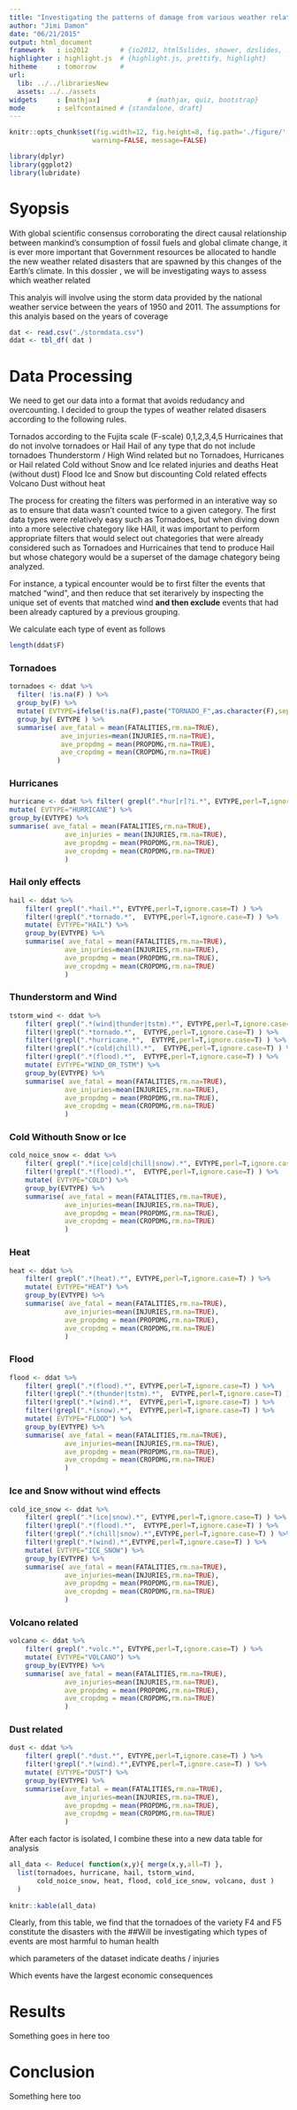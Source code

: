 ```yaml
---
title: "Investigating the patterns of damage from various weather related natural disasters"
author: "Jimi Damon"
date: "06/21/2015"
output: html_document
framework   : io2012        # {io2012, html5slides, shower, dzslides, ...}
highlighter : highlight.js  # {highlight.js, prettify, highlight}
hitheme     : tomorrow      # 
url:
  lib: ../../librariesNew
  assets: ../../assets
widgets     : [mathjax]            # {mathjax, quiz, bootstrap}
mode        : selfcontained # {standalone, draft}
---
```

```r
knitr::opts_chunk$set(fig.width=12, fig.height=8, fig.path='./figure/',
                     warning=FALSE, message=FALSE)
```


```r
library(dplyr)
library(ggplot2)
library(lubridate)
```


# Syopsis
With global scientific consensus corroborating the direct causal relationship between mankind's consumption of fossil fuels and global climate change, it is ever more important that Government resources be allocated to handle the new weather related disasters that are spawned by this changes of the Earth's climate.  In this dossier , we will be investigating ways to assess which weather related 

This analyis will involve using the storm data provided by the national weather service between the years of 1950 and 2011. The assumptions for this analyis based on the years of coverage 


```r
dat <- read.csv("./stormdata.csv")
ddat <- tbl_df( dat )
```


# Data Processing

We need to get our data into a format that avoids redudancy and overcounting. I decided to group the types of weather related disasers according to the following rules. 

Tornados according to the Fujita scale (F-scale)
  0,1,2,3,4,5
Hurricaines that do not involve tornadoes or Hail
Hail of any type that do not include tornadoes
Thunderstorm / High Wind related but no Tornadoes, Hurricanes or Hail related
Cold without Snow and Ice related injuries and deaths
Heat (without dust)
Flood 
Ice and Snow but discounting Cold related effects
Volcano
Dust without heat 


The process for creating the filters was performed in an interative way so as to ensure that data wasn't counted twice to a given category. The first data types were relatively easy such as Tornadoes, but when diving down into a more selective chategory like HAIl, it was important to perform appropriate filters that would select out chategories that were already considered such as Tornadoes and Hurricaines that tend to produce Hail but whose chategory would be a superset of the damage chategory being analyzed.

For instance, a typical encounter would be to first filter the events that matched "wind", and then reduce that set iterarively by inspecting the unique set of events that matched wind **and then exclude** events that had been already captured by a previous grouping.



We calculate each type of event as follows
```r
length(ddat$F)
```

### Tornadoes

```r
tornadoes <- ddat %>%
  filter( !is.na(F) ) %>%
  group_by(F) %>%
  mutate( EVTYPE=ifelse(!is.na(F),paste("TORNADO_F",as.character(F),sep=""),"BLAH")) %>%
  group_by( EVTYPE ) %>%
  summarise( ave_fatal = mean(FATALITIES,rm.na=TRUE),
             ave_injuries=mean(INJURIES,rm.na=TRUE),
             ave_propdmg = mean(PROPDMG,rm.na=TRUE),
             ave_cropdmg = mean(CROPDMG,rm.na=TRUE)
            )

```


### Hurricanes

```r
hurricane <- ddat %>% filter( grepl(".*hur[r]?i.*", EVTYPE,perl=T,ignore.case=T) ) %>%
mutate( EVTYPE="HURRICANE") %>%
group_by(EVTYPE) %>%
summarise( ave_fatal = mean(FATALITIES,rm.na=TRUE),
              ave_injuries = mean(INJURIES,rm.na=TRUE),
              ave_propdmg = mean(PROPDMG,rm.na=TRUE),
              ave_cropdmg = mean(CROPDMG,rm.na=TRUE)
              )
```

### Hail only effects

```r
hail <- ddat %>%
    filter( grepl(".*hail.*", EVTYPE,perl=T,ignore.case=T) ) %>%
    filter(!grepl(".*tornado.*",  EVTYPE,perl=T,ignore.case=T) ) %>%
    mutate( EVTYPE="HAIL") %>%
    group_by(EVTYPE) %>%
    summarise( ave_fatal = mean(FATALITIES,rm.na=TRUE),
              ave_injuries=mean(INJURIES,rm.na=TRUE),
              ave_propdmg = mean(PROPDMG,rm.na=TRUE),
              ave_cropdmg = mean(CROPDMG,rm.na=TRUE)
              )
```

### Thunderstorm and Wind

```r
tstorm_wind <- ddat %>%
    filter( grepl(".*(wind|thunder|tstm).*", EVTYPE,perl=T,ignore.case=T) ) %>%
    filter(!grepl(".*tornado.*",  EVTYPE,perl=T,ignore.case=T) ) %>%
    filter(!grepl(".*hurricane.*",  EVTYPE,perl=T,ignore.case=T) ) %>%
    filter(!grepl(".*(cold|chill).*",  EVTYPE,perl=T,ignore.case=T) ) %>%
    filter(!grepl(".*(flood).*",  EVTYPE,perl=T,ignore.case=T) ) %>%
    mutate( EVTYPE="WIND_OR_TSTM") %>%
    group_by(EVTYPE) %>%
    summarise( ave_fatal = mean(FATALITIES,rm.na=TRUE),
              ave_injuries=mean(INJURIES,rm.na=TRUE),
              ave_propdmg = mean(PROPDMG,rm.na=TRUE),
              ave_cropdmg = mean(CROPDMG,rm.na=TRUE)
              )
```

### Cold Withouth Snow or Ice

```r
cold_noice_snow <- ddat %>%
    filter( grepl(".*(ice|cold|chill|snow).*", EVTYPE,perl=T,ignore.case=T) ) %>%
    filter(!grepl(".*(flood).*",  EVTYPE,perl=T,ignore.case=T) ) %>%
    mutate( EVTYPE="COLD") %>%
    group_by(EVTYPE) %>%
    summarise( ave_fatal = mean(FATALITIES,rm.na=TRUE),
              ave_injuries=mean(INJURIES,rm.na=TRUE),
              ave_propdmg = mean(PROPDMG,rm.na=TRUE),
              ave_cropdmg = mean(CROPDMG,rm.na=TRUE)
              )
```

### Heat 

```r
heat <- ddat %>%
    filter( grepl(".*(heat).*", EVTYPE,perl=T,ignore.case=T) ) %>%
    mutate( EVTYPE="HEAT") %>%
    group_by(EVTYPE) %>%
    summarise( ave_fatal = mean(FATALITIES,rm.na=TRUE),
              ave_injuries=mean(INJURIES,rm.na=TRUE),
              ave_propdmg = mean(PROPDMG,rm.na=TRUE),
              ave_cropdmg = mean(CROPDMG,rm.na=TRUE)
              )
```

### Flood

```r
flood <- ddat %>%
    filter( grepl(".*(flood).*", EVTYPE,perl=T,ignore.case=T) ) %>%
    filter(!grepl(".*(thunder|tstm).*",  EVTYPE,perl=T,ignore.case=T) ) %>%
    filter(!grepl(".*(wind).*",  EVTYPE,perl=T,ignore.case=T) ) %>%
    filter(!grepl(".*(snow).*",  EVTYPE,perl=T,ignore.case=T) ) %>%
    mutate( EVTYPE="FLOOD") %>%
    group_by(EVTYPE) %>%
    summarise( ave_fatal = mean(FATALITIES,rm.na=TRUE),
              ave_injuries=mean(INJURIES,rm.na=TRUE),
              ave_propdmg = mean(PROPDMG,rm.na=TRUE),
              ave_cropdmg = mean(CROPDMG,rm.na=TRUE)
              )
```

### Ice and Snow without wind effects

```r
cold_ice_snow <- ddat %>%
    filter( grepl(".*(ice|snow).*", EVTYPE,perl=T,ignore.case=T) ) %>%
    filter(!grepl(".*(flood).*",  EVTYPE,perl=T,ignore.case=T) ) %>%
    filter(!grepl(".*(chill|snow).*",EVTYPE,perl=T,ignore.case=T) ) %>%
    filter(!grepl(".*(wind).*",EVTYPE,perl=T,ignore.case=T) ) %>%
    mutate( EVTYPE="ICE_SNOW") %>%
    group_by(EVTYPE) %>%
    summarise( ave_fatal = mean(FATALITIES,rm.na=TRUE),
              ave_injuries=mean(INJURIES,rm.na=TRUE),
              ave_propdmg = mean(PROPDMG,rm.na=TRUE),
              ave_cropdmg = mean(CROPDMG,rm.na=TRUE)
              )
```

### Volcano related 

```r
volcano <- ddat %>%
    filter( grepl(".*volc.*", EVTYPE,perl=T,ignore.case=T) ) %>%
    mutate( EVTYPE="VOLCANO") %>%
    group_by(EVTYPE) %>%
    summarise( ave_fatal = mean(FATALITIES,rm.na=TRUE),
              ave_injuries=mean(INJURIES,rm.na=TRUE),
              ave_propdmg = mean(PROPDMG,rm.na=TRUE),
              ave_cropdmg = mean(CROPDMG,rm.na=TRUE)
              )
```

### Dust related

```r
dust <- ddat %>%
    filter( grepl(".*dust.*", EVTYPE,perl=T,ignore.case=T) ) %>%
    filter(!grepl(".*(wind).*",EVTYPE,perl=T,ignore.case=T) ) %>%
    mutate( EVTYPE="DUST") %>%
    group_by(EVTYPE) %>%
    summarise(ave_fatal = mean(FATALITIES,rm.na=TRUE),
              ave_injuries=mean(INJURIES,rm.na=TRUE),
              ave_propdmg = mean(PROPDMG,rm.na=TRUE),
              ave_cropdmg = mean(CROPDMG,rm.na=TRUE)
              )
```

After each factor is isolated, I combine these into a new data table for analysis

```r
all_data <- Reduce( function(x,y){ merge(x,y,all=T) }, 
  list(tornadoes, hurricane, hail, tstorm_wind, 
       cold_noice_snow, heat, flood, cold_ice_snow, volcano, dust ) 
  )
  
knitr::kable(all_data)
```





Clearly, from this table, we find that the tornadoes of the variety F4 and F5 constitute the disasters with the 
##Will be investigating which types of events are most harmful to human health

which parameters of the dataset indicate deaths / injuries




Which events have the largest economic consequences





# Results

Something goes in here too

# Conclusion 

Something here too
